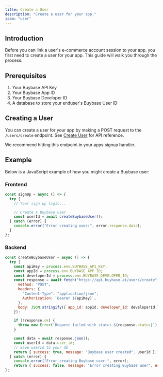```yaml
---
title: Create a User
description: "Create a user for your app."
icon: "user"
---
```


## Introduction

Before you can link a user's e-commerce account session to your app, you first need to create a user for your app. This guide will walk you through the process.

## Prerequisites

1. Your Buybase API Key
2. Your Buybase App ID
3. Your Buybase Developer ID
4. A database to store your enduser's Buybase User ID

## Creating a User

You can create a user for your app by making a POST request to the `/users/create` endpoint.
See [Create User](/api/users/create) for API reference.

<Info>We recommend hitting this endpoint in your apps signup handler.</Info>

## Example

Below is a JavaScript example of how you might create a Buybase user:

### Frontend
```javascript
const signUp = async () => {
  try {
    // Your sign up logic...

    // Create a Buybase user
    const userId = await createBuybaseUser();
  } catch (error) {
    console.error("Error creating user:", error.response.data);
  }
};
```

### Backend
```javascript
const createBuybaseUser = async () => {
  try {
    const apiKey = process.env.BUYBASE_API_KEY;
    const appId = process.env.BUYBASE_APP_ID;
    const developerId = process.env.BUYBASE_DEVELOPER_ID;
    const response = await fetch("https://api.buybase.ai/users/create", {
      method: "POST",
      headers: {
        "Content-Type": "application/json",
        Authorization: `Bearer ${apiKey}`,
      },
      body: JSON.stringify({ app_id: appId, developer_id: developerId }),
    });

    if (!response.ok) {
      throw new Error(`Request failed with status ${response.status}`);
    }

    const data = await response.json();
    const userId = data.user_id;
    // Save userId to your db
    return { success: true, message: "Buybase user created", userId };
  } catch (error) {
    console.error("Error creating Buybase user:", error);
    return { success: false, message: "Error creating Buybase user", error: error };
};
```

